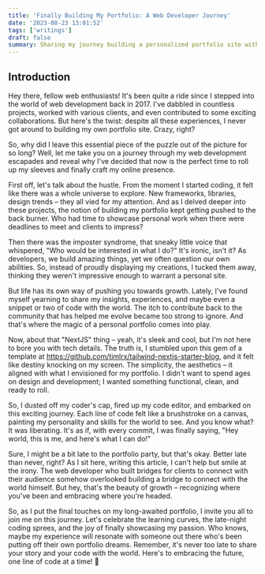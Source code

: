 ```yaml
---
title: 'Finally Building My Portfolio: A Web Developer Journey'
date: '2023-08-23 13:01:52'
tags: ['writings']
draft: false
summary: Sharing my journey building a personalized portfolio site with Next.js and TailwindCSS. From a web developer's perspective, discover the challenges, growth, and creativity in crafting this digital representation.
---
```


## Introduction

Hey there, fellow web enthusiasts! It's been quite a ride since I stepped into the world of web development back in 2017. I've dabbled in countless projects, worked with various clients, and even contributed to some exciting collaborations. But here's the twist: despite all these experiences, I never got around to building my own portfolio site. Crazy, right?

So, why did I leave this essential piece of the puzzle out of the picture for so long? Well, let me take you on a journey through my web development escapades and reveal why I've decided that now is the perfect time to roll up my sleeves and finally craft my online presence.

First off, let's talk about the hustle. From the moment I started coding, it felt like there was a whole universe to explore. New frameworks, libraries, design trends – they all vied for my attention. And as I delved deeper into these projects, the notion of building my portfolio kept getting pushed to the back burner. Who had time to showcase personal work when there were deadlines to meet and clients to impress?

Then there was the imposter syndrome, that sneaky little voice that whispered, "Who would be interested in what I do?" It's ironic, isn't it? As developers, we build amazing things, yet we often question our own abilities. So, instead of proudly displaying my creations, I tucked them away, thinking they weren't impressive enough to warrant a personal site.

But life has its own way of pushing you towards growth. Lately, I've found myself yearning to share my insights, experiences, and maybe even a snippet or two of code with the world. The itch to contribute back to the community that has helped me evolve became too strong to ignore. And that's where the magic of a personal portfolio comes into play.

Now, about that "NextJS" thing – yeah, it's sleek and cool, but I'm not here to bore you with tech details. The truth is, I stumbled upon this gem of a template at https://github.com/timlrx/tailwind-nextjs-starter-blog, and it felt like destiny knocking on my screen. The simplicity, the aesthetics – it aligned with what I envisioned for my portfolio. I didn't want to spend ages on design and development; I wanted something functional, clean, and ready to roll.

So, I dusted off my coder's cap, fired up my code editor, and embarked on this exciting journey. Each line of code felt like a brushstroke on a canvas, painting my personality and skills for the world to see. And you know what? It was liberating. It's as if, with every commit, I was finally saying, "Hey world, this is me, and here's what I can do!"

Sure, I might be a bit late to the portfolio party, but that's okay. Better late than never, right? As I sit here, writing this article, I can't help but smile at the irony. The web developer who built bridges for clients to connect with their audience somehow overlooked building a bridge to connect with the world himself. But hey, that's the beauty of growth – recognizing where you've been and embracing where you're headed.

So, as I put the final touches on my long-awaited portfolio, I invite you all to join me on this journey. Let's celebrate the learning curves, the late-night coding sprees, and the joy of finally showcasing my passion. Who knows, maybe my experience will resonate with someone out there who's been putting off their own portfolio dreams. Remember, it's never too late to share your story and your code with the world. Here's to embracing the future, one line of code at a time! 🚀
